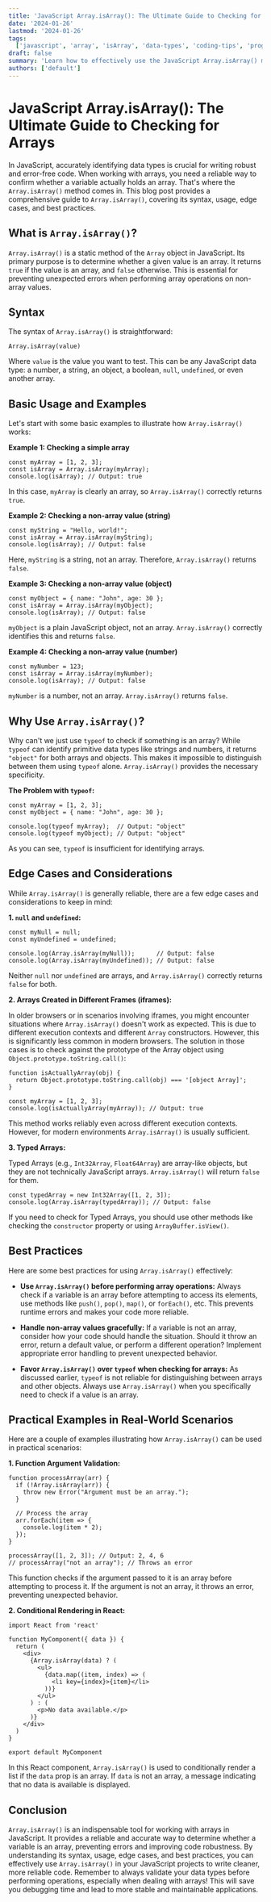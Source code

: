 ```yaml
---
title: 'JavaScript Array.isArray(): The Ultimate Guide to Checking for Arrays'
date: '2024-01-26'
lastmod: '2024-01-26'
tags:
  ['javascript', 'array', 'isArray', 'data-types', 'coding-tips', 'programming', 'web-development']
draft: false
summary: 'Learn how to effectively use the JavaScript Array.isArray() method to reliably determine if a variable is an array. Explore code examples, edge cases, and best practices for robust array checking in your JavaScript applications.'
authors: ['default']
---
```


# JavaScript Array.isArray(): The Ultimate Guide to Checking for Arrays

In JavaScript, accurately identifying data types is crucial for writing robust and error-free code. When working with arrays, you need a reliable way to confirm whether a variable actually holds an array. That's where the `Array.isArray()` method comes in. This blog post provides a comprehensive guide to `Array.isArray()`, covering its syntax, usage, edge cases, and best practices.

## What is `Array.isArray()`?

`Array.isArray()` is a static method of the `Array` object in JavaScript. Its primary purpose is to determine whether a given value is an array. It returns `true` if the value is an array, and `false` otherwise. This is essential for preventing unexpected errors when performing array operations on non-array values.

## Syntax

The syntax of `Array.isArray()` is straightforward:

```plaintext
Array.isArray(value)
```

Where `value` is the value you want to test. This can be any JavaScript data type: a number, a string, an object, a boolean, `null`, `undefined`, or even another array.

## Basic Usage and Examples

Let's start with some basic examples to illustrate how `Array.isArray()` works:

**Example 1: Checking a simple array**

```plaintext
const myArray = [1, 2, 3];
const isArray = Array.isArray(myArray);
console.log(isArray); // Output: true
```

In this case, `myArray` is clearly an array, so `Array.isArray()` correctly returns `true`.

**Example 2: Checking a non-array value (string)**

```plaintext
const myString = "Hello, world!";
const isArray = Array.isArray(myString);
console.log(isArray); // Output: false
```

Here, `myString` is a string, not an array. Therefore, `Array.isArray()` returns `false`.

**Example 3: Checking a non-array value (object)**

```plaintext
const myObject = { name: "John", age: 30 };
const isArray = Array.isArray(myObject);
console.log(isArray); // Output: false
```

`myObject` is a plain JavaScript object, not an array. `Array.isArray()` correctly identifies this and returns `false`.

**Example 4: Checking a non-array value (number)**

```plaintext
const myNumber = 123;
const isArray = Array.isArray(myNumber);
console.log(isArray); // Output: false
```

`myNumber` is a number, not an array. `Array.isArray()` returns `false`.

## Why Use `Array.isArray()`?

Why can't we just use `typeof` to check if something is an array? While `typeof` can identify primitive data types like strings and numbers, it returns `"object"` for both arrays and objects. This makes it impossible to distinguish between them using `typeof` alone. `Array.isArray()` provides the necessary specificity.

**The Problem with `typeof`:**

```plaintext
const myArray = [1, 2, 3];
const myObject = { name: "John", age: 30 };

console.log(typeof myArray);  // Output: "object"
console.log(typeof myObject); // Output: "object"
```

As you can see, `typeof` is insufficient for identifying arrays.

## Edge Cases and Considerations

While `Array.isArray()` is generally reliable, there are a few edge cases and considerations to keep in mind:

**1. `null` and `undefined`:**

```plaintext
const myNull = null;
const myUndefined = undefined;

console.log(Array.isArray(myNull));      // Output: false
console.log(Array.isArray(myUndefined)); // Output: false
```

Neither `null` nor `undefined` are arrays, and `Array.isArray()` correctly returns `false` for both.

**2. Arrays Created in Different Frames (iframes):**

In older browsers or in scenarios involving iframes, you might encounter situations where `Array.isArray()` doesn't work as expected. This is due to different execution contexts and different `Array` constructors. However, this is significantly less common in modern browsers. The solution in those cases is to check against the prototype of the Array object using `Object.prototype.toString.call()`:

```plaintext
function isActuallyArray(obj) {
  return Object.prototype.toString.call(obj) === '[object Array]';
}

const myArray = [1, 2, 3];
console.log(isActuallyArray(myArray)); // Output: true
```

This method works reliably even across different execution contexts. However, for modern environments `Array.isArray()` is usually sufficient.

**3. Typed Arrays:**

Typed Arrays (e.g., `Int32Array`, `Float64Array`) are array-like objects, but they are not technically JavaScript arrays. `Array.isArray()` will return `false` for them.

```plaintext
const typedArray = new Int32Array([1, 2, 3]);
console.log(Array.isArray(typedArray)); // Output: false
```

If you need to check for Typed Arrays, you should use other methods like checking the `constructor` property or using `ArrayBuffer.isView()`.

## Best Practices

Here are some best practices for using `Array.isArray()` effectively:

- **Use `Array.isArray()` before performing array operations:** Always check if a variable is an array before attempting to access its elements, use methods like `push()`, `pop()`, `map()`, or `forEach()`, etc. This prevents runtime errors and makes your code more reliable.

- **Handle non-array values gracefully:** If a variable is not an array, consider how your code should handle the situation. Should it throw an error, return a default value, or perform a different operation? Implement appropriate error handling to prevent unexpected behavior.

- **Favor `Array.isArray()` over `typeof` when checking for arrays:** As discussed earlier, `typeof` is not reliable for distinguishing between arrays and other objects. Always use `Array.isArray()` when you specifically need to check if a value is an array.

## Practical Examples in Real-World Scenarios

Here are a couple of examples illustrating how `Array.isArray()` can be used in practical scenarios:

**1. Function Argument Validation:**

```plaintext
function processArray(arr) {
  if (!Array.isArray(arr)) {
    throw new Error("Argument must be an array.");
  }

  // Process the array
  arr.forEach(item => {
    console.log(item * 2);
  });
}

processArray([1, 2, 3]); // Output: 2, 4, 6
// processArray("not an array"); // Throws an error
```

This function checks if the argument passed to it is an array before attempting to process it. If the argument is not an array, it throws an error, preventing unexpected behavior.

**2. Conditional Rendering in React:**

```plaintext
import React from 'react'

function MyComponent({ data }) {
  return (
    <div>
      {Array.isArray(data) ? (
        <ul>
          {data.map((item, index) => (
            <li key={index}>{item}</li>
          ))}
        </ul>
      ) : (
        <p>No data available.</p>
      )}
    </div>
  )
}

export default MyComponent
```

In this React component, `Array.isArray()` is used to conditionally render a list if the `data` prop is an array. If `data` is not an array, a message indicating that no data is available is displayed.

## Conclusion

`Array.isArray()` is an indispensable tool for working with arrays in JavaScript. It provides a reliable and accurate way to determine whether a variable is an array, preventing errors and improving code robustness. By understanding its syntax, usage, edge cases, and best practices, you can effectively use `Array.isArray()` in your JavaScript projects to write cleaner, more reliable code. Remember to always validate your data types before performing operations, especially when dealing with arrays! This will save you debugging time and lead to more stable and maintainable applications.

